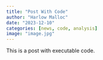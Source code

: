 ```yaml
---
title: "Post With Code"
author: "Harlow Malloc"
date: "2023-12-10"
categories: [news, code, analysis]
image: "image.jpg"
---
```


This is a post with executable code.
